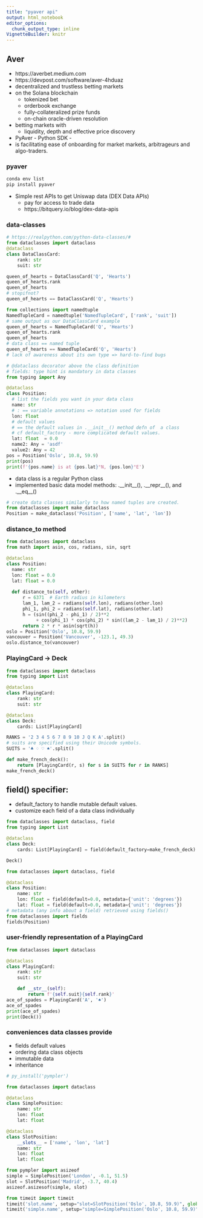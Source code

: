 ```yaml
---
title: "pyaver api"
output: html_notebook
editor_options: 
  chunk_output_type: inline
VignetteBuilder: knitr
---
```


## Aver 
+ https://averbet.medium.com
+ https://devpost.com/software/aver-4hduaz
+ decentralized and trustless betting markets 
+ on the Solana blockchain
  - tokenized bet 
  + orderbook exchange
  + fully-collateralized prize funds 
  + on-chain oracle-driven resolution
+ betting markets with 
  + liquidity, depth and effective price discovery 

+ PyAver - Python SDK - 
- is facilitating ease of onboarding for market markets, arbitrageurs and algo-traders.


### pyaver

```bash
conda env list
pip install pyaver
```

+ Simple rest APIs to get Uniswap data (DEX Data APIs)
  + pay for access to trade data
  + https://bitquery.io/blog/dex-data-apis

### data-classes

```python
# https://realpython.com/python-data-classes/#
from dataclasses import dataclass
@dataclass
class DataClassCard:
    rank: str
    suit: str

queen_of_hearts = DataClassCard('Q', 'Hearts')
queen_of_hearts.rank
queen_of_hearts
# stopifnot?
queen_of_hearts == DataClassCard('Q', 'Hearts')
```
```python
from collections import namedtuple
NamedTupleCard = namedtuple('NamedTupleCard', ['rank', 'suit'])
# same output as our DataClassCard example
queen_of_hearts = NamedTupleCard('Q', 'Hearts')
queen_of_hearts.rank
queen_of_hearts
# data class == named tuple
queen_of_hearts == NamedTupleCard('Q', 'Hearts')
# lack of awareness about its own type => hard-to-find bugs
```
```python
# @dataclass decorator above the class definition
# fields: type hint is mandatory in data classes
from typing import Any

@dataclass
class Position:
  # list the fields you want in your data class
  name: str
  # : == variable annotations => notation used for fields
  lon: float
  # default values
  # == the default values in .__init__() method defn of  a class
  # cf default_factory - more complicated default values.
  lat: float  = 0.0
  name2: Any = 'asdf'
  value2: Any = 42
pos = Position('Oslo', 10.8, 59.9)
print(pos)
print(f'{pos.name} is at {pos.lat}°N, {pos.lon}°E')
```
+ data class is a regular Python class
+ implemented basic data model methods: .__init__(), .__repr__(), and .__eq__()


```python
# create data classes similarly to how named tuples are created.
from dataclasses import make_dataclass
Position = make_dataclass('Position', ['name', 'lat', 'lon'])
```

### distance_to method
```python
from dataclasses import dataclass
from math import asin, cos, radians, sin, sqrt

@dataclass
class Position:
  name: str
  lon: float = 0.0
  lat: float = 0.0
  
  def distance_to(self, other):
      r = 6371  # Earth radius in kilometers
      lam_1, lam_2 = radians(self.lon), radians(other.lon)
      phi_1, phi_2 = radians(self.lat), radians(other.lat)
      h = (sin((phi_2 - phi_1) / 2)**2
           + cos(phi_1) * cos(phi_2) * sin((lam_2 - lam_1) / 2)**2)
      return 2 * r * asin(sqrt(h))
oslo = Position('Oslo', 10.8, 59.9)
vancouver = Position('Vancouver', -123.1, 49.3)
oslo.distance_to(vancouver)
```
### PlayingCard -> Deck
```python
from dataclasses import dataclass
from typing import List

@dataclass
class PlayingCard:
    rank: str
    suit: str

@dataclass
class Deck:
    cards: List[PlayingCard]

RANKS = '2 3 4 5 6 7 8 9 10 J Q K A'.split()
# suits are specified using their Unicode symbols.
SUITS = '♣ ♢ ♡ ♠'.split()

def make_french_deck():
    return [PlayingCard(r, s) for s in SUITS for r in RANKS]
make_french_deck()

```

## field() specifier:
+ default_factory to handle mutable default values. 
+ customize each field of a data class individually
```python
from dataclasses import dataclass, field
from typing import List

@dataclass
class Deck:
    cards: List[PlayingCard] = field(default_factory=make_french_deck)

Deck()
```
```python
from dataclasses import dataclass, field

@dataclass
class Position:
    name: str
    lon: float = field(default=0.0, metadata={'unit': 'degrees'})
    lat: float = field(default=0.0, metadata={'unit': 'degrees'})
# metadata (any info about a field) retrieved using fields()
from dataclasses import fields
fields(Position)
```

### user-friendly representation of a PlayingCard
```python
from dataclasses import dataclass

@dataclass
class PlayingCard:
    rank: str
    suit: str

    def __str__(self):
        return f'{self.suit}{self.rank}'
ace_of_spades = PlayingCard('A', '♠')
ace_of_spades
print(ace_of_spades)
print(Deck())
```



### conveniences data classes provide
+ fields default values
+ ordering data class objects
+ immutable data
+ inheritance

```r
# py_install('pympler')
```


```python
from dataclasses import dataclass

@dataclass
class SimplePosition:
    name: str
    lon: float
    lat: float

@dataclass
class SlotPosition:
    __slots__ = ['name', 'lon', 'lat']
    name: str
    lon: float
    lat: float

from pympler import asizeof
simple = SimplePosition('London', -0.1, 51.5)
slot = SlotPosition('Madrid', -3.7, 40.4)
asizeof.asizesof(simple, slot)

from timeit import timeit
timeit('slot.name', setup="slot=SlotPosition('Oslo', 10.8, 59.9)", globals=globals())
timeit('simple.name', setup="simple=SimplePosition('Oslo', 10.8, 59.9)", globals=globals())
```

